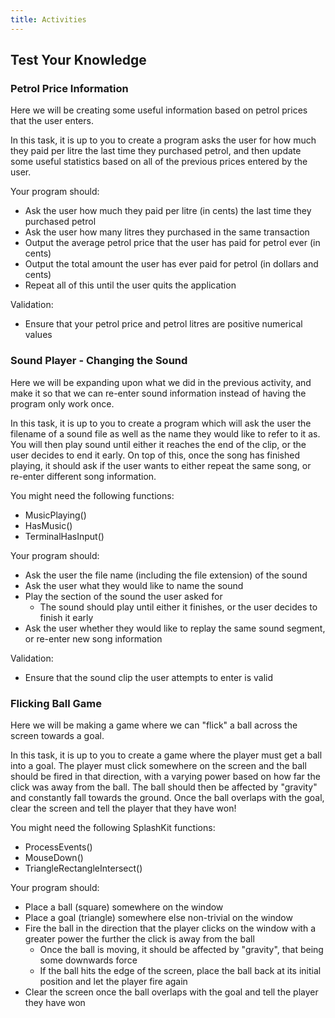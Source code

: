 ```yaml
---
title: Activities
---
```


## Test Your Knowledge

### Petrol Price Information

<div class="not-content">
  <YouTube id="GwUgW0EKN5w" params="fs=1&modestbranding=1&rel=0&autoplay=1"/>
</div>

Here we will be creating some useful information based on petrol prices that the user enters.

In this task, it is up to you to create a program asks the user for how much they paid per litre the last time they purchased petrol, and then update some useful statistics based on all of the previous prices entered by the user.

Your program should:

- Ask the user how much they paid per litre (in cents) the last time they purchased petrol
- Ask the user how many litres they purchased in the same transaction
- Output the average petrol price that the user has paid for petrol ever (in cents)
- Output the total amount the user has ever paid for petrol (in dollars and cents)
- Repeat all of this until the user quits the application

Validation:

- Ensure that your petrol price and petrol litres are positive numerical values

### Sound Player - Changing the Sound

<div class="not-content">
  <YouTube id="ThhpYKHgBWc" params="fs=1&modestbranding=1&rel=0&autoplay=1"/>
</div>

Here we will be expanding upon what we did in the previous activity, and make it so that we can re-enter sound information instead of having the program only work once.

In this task, it is up to you to create a program which will ask the user the filename of a sound file as well as the name they would like to refer to it as. You will then play sound until either it reaches the end of the clip, or the user decides to end it early. On top of this, once the song has finished playing, it should ask if the user wants to either repeat the same song, or re-enter different song information.

You might need the following functions:

- MusicPlaying()
- HasMusic()
- TerminalHasInput()

Your program should:

- Ask the user the file name (including the file extension) of the sound
- Ask the user what they would like to name the sound
- Play the section of the sound the user asked for
  - The sound should play until either it finishes, or the user decides to finish it early
- Ask the user whether they would like to replay the same sound segment, or re-enter new song information

Validation:

- Ensure that the sound clip the user attempts to enter is valid

### Flicking Ball Game

<div class="not-content">
  <YouTube id="cQQZgORGUPI" params="fs=1&modestbranding=1&rel=0&autoplay=1"/>
</div>

Here we will be making a game where we can "flick" a ball across the screen towards a goal.

In this task, it is up to you to create a game where the player must get a ball into a goal. The player must click somewhere on the screen and the ball should be fired in that direction, with a varying power based on how far the click was away from the ball. The ball should then be affected by "gravity" and constantly fall towards the ground. Once the ball overlaps with the goal, clear the screen and tell the player that they have won!

You might need the following SplashKit functions:

- ProcessEvents()
- MouseDown()
- TriangleRectangleIntersect()

Your program should:

- Place a ball (square) somewhere on the window
- Place a goal (triangle) somewhere else non-trivial on the window
- Fire the ball in the direction that the player clicks on the window with a greater power the further the click is away from the ball
  - Once the ball is moving, it should be affected by "gravity", that being some downwards force
  - If the ball hits the edge of the screen, place the ball back at its initial position and let the player fire again
- Clear the screen once the ball overlaps with the goal and tell the player they have won
